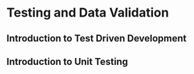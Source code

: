 # Testing and Data Validation

##	Introduction to Test Driven Development

##	Introduction to Unit Testing
